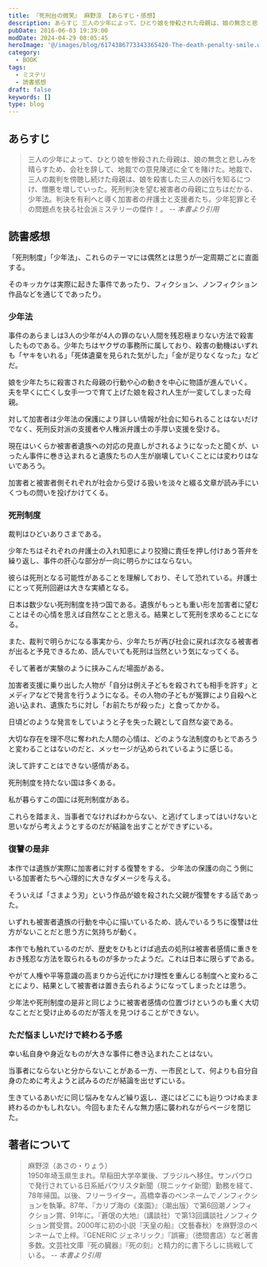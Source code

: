 ```yaml
---
title: 『死刑台の微笑』 麻野涼 【あらすじ・感想】
description: あらすじ 三人の少年によって、ひとり娘を惨殺された母親は、娘の無念と悲しみを晴らすため、会社を辞して、地裁での意見陳述に全てを賭けた。地裁で、三人の裁判を傍聴し続けた母親は、娘を殺害した三人の凶行を知るにつけ、憎悪を増していった。死刑判決を望む被害者の母親に立ちはだかる、少年法。
pubDate: 2016-06-03 19:39:00
modDate: 2024-04-29 08:05:45
heroImage: '@/images/blog/6174386773343365420-The-death-penalty-smile.webp'
category:
  - BOOK
tags:
  - ミステリ
  - 読書感想
draft: false
keywords: []
type: blog
---
```


## あらすじ

> 三人の少年によって、ひとり娘を惨殺された母親は、娘の無念と悲しみを晴らすため、会社を辞して、地裁での意見陳述に全てを賭けた。地裁で、三人の裁判を傍聴し続けた母親は、娘を殺害した三人の凶行を知るにつけ、憎悪を増していった。死刑判決を望む被害者の母親に立ちはだかる、少年法。判決を有利へと導く加害者の弁護士と支援者たち。少年犯罪とその問題点を抉る社会派ミステリーの傑作！。 <cite>-- 本書より引用</cite>

## 読書感想

「死刑制度」「少年法」、これらのテーマには偶然とは思うが一定周期ごとに直面する。

そのキッカケは実際に起きた事件であったり、フィクション、ノンフィクション作品などを通じてであったり。

### 少年法

事件のあらましは3人の少年が4人の罪のない人間を残忍極まりない方法で殺害したものである。少年たちはヤクザの事務所に属しており、殺害の動機はいずれも「ヤキをいれる」「死体遺棄を見られた気がした」「金が足りなくなった」などだ。

娘を少年たちに殺害された母親の行動や心の動きを中心に物語が進んでいく。
夫を早くに亡くし女手一つで育て上げた娘を殺され人生が一変してしまった母親。

対して加害者は少年法の保護により詳しい情報が社会に知られることはないだけでなく、死刑反対派の支援者や人権派弁護士の手厚い支援を受ける。

現在はいくらか被害者遺族への対応の見直しがされるようになったと聞くが、いったん事件に巻き込まれると遺族たちの人生が崩壊していくことには変わりはないであろう。

加害者と被害者側それぞれが社会から受ける扱いを淡々と綴る文章が読み手にいくつもの問いを投げかけてくる。

### 死刑制度

裁判はひどいありさまである。

少年たちはそれぞれの弁護士の入れ知恵により狡猾に責任を押し付けあう答弁を繰り返し、事件の肝心な部分が一向に明らかにはならない。

彼らは死刑となる可能性があることを理解しており、そして恐れている。弁護士にとって死刑回避は大きな実績となる。

日本は数少ない死刑制度を持つ国である。遺族がもっとも重い形を加害者に望むことはその心情を思えば自然なことと思える。結果として死刑を求めることになる。

また、裁判で明らかになる事実から、少年たちが再び社会に戻れば次なる被害者が出ると予見できるため、読んでいても死刑は当然という気になってくる。

そして著者が実験のように挟みこんだ場面がある。

加害者支援に乗り出した人物が「自分は例え子どもを殺されても相手を許す」とメディアなどで発言を行うようになる。その人物の子どもが冤罪により自殺へと追い込まれ、遺族たちに対し「お前たちが殺った」と食ってかかる。

日頃どのような発言をしていようと子を失った親として自然な姿である。

大切な存在を理不尽に奪われた人間の心情は、どのような法制度のもとであろうと変わることはないのだと、メッセージが込められているように感じる。

決して許すことはできない感情がある。

死刑制度を持たない国は多くある。

私が暮らすこの国には死刑制度がある。

これらを踏まえ、当事者でなければわからない、と逃げてしまってはいけないと思いながら考えようとするのだが結論を出すことができずにいる。

### 復讐の是非

本作では遺族が実際に加害者に対する復讐をする。 少年法の保護の向こう側にいる加害者たちへ心理的に大きなダメージを与える。

そういえば「さまよう刃」という作品が娘を殺された父親が復讐をする話であった。

<div class='not-prose'>
  <div data-vc_mylinkbox_id='886764805'></div>
</div>

いずれも被害者遺族の行動を中心に描いているため、読んでいるうちに復讐は仕方がないことだと思う方に気持ちが動く。

本作でも触れているのだが、歴史をひもとけば過去の処刑は被害者感情に重きをおき残忍な方法を取られるものが多かったようだ。これは日本に限らずである。

やがて人権や平等意識の高まりから近代にかけ理性を重んじる制度へと変わることにより、結果として被害者は置き去られるようになってしまったとは思う。

少年法や死刑制度の是非と同じように被害者感情の位置づけというのも重く大切なことだと受け止めるのだが答えを見つけることができない。

### ただ悩ましいだけで終わる予感

幸い私自身や身近なものが大きな事件に巻き込まれたことはない。

当事者にならないと分からないことがある一方、一市民として、何よりも自分自身のために考えようと試みるのだが結論を出せずにいる。

生きているあいだに同じ悩みをなんど繰り返し、遂にはどこにも辿りつけぬまま終わるのかもしれない。今回もまたそんな無力感に襲われながらページを閉じた。

<div class='not-prose'>
  <div data-vc_mylinkbox_id='886764798'></div>
</div>

## 著者について

> 麻野涼（あさの・りょう）<br />
> 1950年埼玉県生まれ。早稲田大学卒業後、ブラジルへ移住。サンパウロで発行されている日系紙パウリスタ新聞（現ニッケイ新聞）勤務を経て、78年帰国。以後、フリーライター。高橋幸春のペンネームでノンフィクションを執筆。87年、『カリブ海の《楽園》』（潮出版）で第6回潮ノンフィクション賞、91年に。『蒼氓の大地』（講談社）で第13回講談社ノンフィクション賞受賞。2000年に初の小説『天皇の船』（文藝春秋）を麻野涼のペンネームで上梓。『GENERIC ジェネリック』『誤審』（徳間書店）など著書多数。文芸社文庫『死の臓器』『死の刻』と精力的に書下ろしに挑戦している。 <cite>-- 本書より引用</cite>
